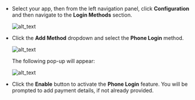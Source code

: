 - Select your app, then from the left navigation panel, click **Configuration** and then navigate to the **Login Methods** section.

  ![alt_text](../../assets/blog-common/configuration.png "image_tooltip")

- Click the **Add Method** dropdown and select the **Phone Login** method.

  ![alt_text](images/add-phone-method-pricing.png "image_tooltip") 

  The following pop-up will appear:

  ![alt_text](images/phone-login-popup.png "image_tooltip") 

- Click the **Enable** button to activate the **Phone Login** feature. You will be prompted to add payment details, if not already provided.  

   
